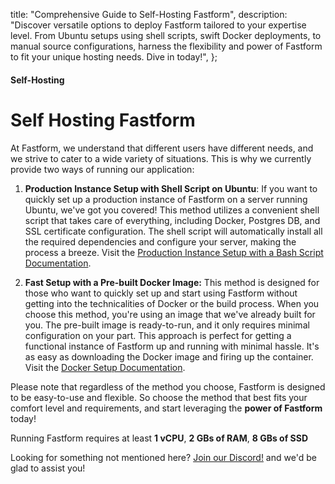   title: "Comprehensive Guide to Self-Hosting Fastform",
  description:
    "Discover versatile options to deploy Fastform tailored to your expertise level. From Ubuntu setups using shell scripts, swift Docker deployments, to manual source configurations, harness the flexibility and power of Fastform to fit your unique hosting needs. Dive in today!",
};

#### Self-Hosting

# Self Hosting Fastform

At Fastform, we understand that different users have different needs, and we strive to cater to a wide variety of situations. This is why we currently provide two ways of running our application:

1. **Production Instance Setup with Shell Script on Ubuntu**: If you want to quickly set up a production instance of Fastform on a server running Ubuntu, we've got you covered! This method utilizes a convenient shell script that takes care of everything, including Docker, Postgres DB, and SSL certificate configuration. The shell script will automatically install all the required dependencies and configure your server, making the process a breeze. Visit the [Production Instance Setup with a Bash Script Documentation](/docs/self-hosting/production).

2. **Fast Setup with a Pre-built Docker Image:** This method is designed for those who want to quickly set up and start using Fastform without getting into the technicalities of Docker or the build process. When you choose this method, you're using an image that we've already built for you. The pre-built image is ready-to-run, and it only requires minimal configuration on your part. This approach is perfect for getting a functional instance of Fastform up and running with minimal hassle. It's as easy as downloading the Docker image and firing up the container. Visit the [Docker Setup Documentation](/docs/self-hosting/docker).

Please note that regardless of the method you choose, Fastform is designed to be easy-to-use and flexible. So choose the method that best fits your comfort level and requirements, and start leveraging the **power of Fastform** today!

<Note>Running Fastform requires at least **1 vCPU**, **2 GBs of RAM**, **8 GBs of SSD**</Note>

Looking for something not mentioned here? [Join our Discord!](https://getfastform.com/discord) and we'd be glad to assist you!
